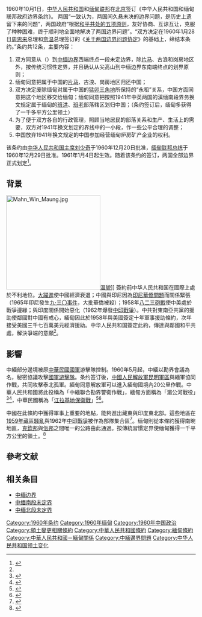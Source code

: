1960年10月1日，[[中华人民共和国|中华人民共和国]]和[[緬甸聯邦_(1948年－1962年)|缅甸联邦]]在[[北京|北京]]签订《中华人民共和国和缅甸联邦政府边界条约》。
{{multiple image
| footer   = 中华人民共和国和缅甸联邦边界条约
| image1   = Flag of the People's Republic of China.svg
| width1    = 120
| image2   = Flag of Burma (1948-1974).svg
| width2   =144
}}
两国“一致认为，两国间久悬未决的边界问题，是历史上遗留下来的问题”，两国政府“根据[[和平共處五項原則|和平共处的五项原则]]，友好协商、互谅互让，克服了种种困难，终于顺利地全面地解决了两国边界问题”。“双方决定在1960年1月28日[[周恩来|周恩来]]总理和[[奈温|奈温]]总理签订的《[[:s:中华人民共和国政府和缅甸联邦政府关于两国边界问题的协定|关于两国边界问题协定]]》的基础上，缔结本条约。”条约共12条，主要内容：
# 双方同意从{{link-sv|尖高山|Hsaochaw Bum}}（{{lang-kac|Mu Lang Pum, Manang pum}}）到[[中缅边界|中缅边界]]西端终点一段未定边界，除[[片马|片马]]、古浪和岗房地区外，按传统习惯性定界，并且确认从尖高山到中缅边界东南端终点的划界原则；
# 缅甸同意把属于中国的[[片马|片马]]、古浪、岗房地区归还中国；
# 双方决定废除缅甸对属于中国的[[猛卯三角地|猛卯三角地]]所保持的“永租”关系，中国方面同意把这个地区移交给缅甸；缅甸同意把按照1941年中英两国的滇缅南段界务换文规定属于缅甸的[[班洪|班洪]]、[[班老|班老]]部落辖区划归中国；（条约签订后，缅甸多获得了一千多平方公里领土）
# 为了便于双方各自的行政管理，照顾当地居民的部落关系和生产、生活上的需要，双方对1941年换文划定的界线中的一小段，作一些公平合理的调整；
# 中国放弃1941年换文规定的中国参加经营缅甸炉房矿产企业的权利。

该条约由[[中华人民共和国主席|中华人民共和国主席]][[刘少奇|刘少奇]]于1960年12月20日批准，[[缅甸联邦总统|缅甸联邦总统]]{{link-en|溫貌|Win Maung}}于1960年12月29日批准。1961年1月4日起生效。随着该条约的签订，两国全部边界正式划定<ref>{{Cite web |url=http://www.npc.gov.cn/wxzl/wxzl/2000-12/25/content_748.htm |title=中华人民共和国和缅甸联邦边界条约，中国人大网，于2012-7-4查阅 |accessdate=2012-07-04 |archive-date=2020-09-07 |archive-url=https://web.archive.org/web/20200907044833/http://www.npc.gov.cn/wxzl/wxzl/2000-12/25/content_748.htm |dead-url=no }}</ref>。

==背景==
[[File:Mahn_Win_Maung.jpg|250px]][[溫貌|溫貌]]]]
簽約前中华人民共和国在國際上處於不利地位。[[大躍進|大躍進]]使中國經濟衰退；中國與印尼因為[[印尼華人國籍問題|印尼華僑問題]]而關係緊張（1965年印尼發生[[印尼九·三〇事件|九·三〇事件]]，大批華僑被殺）；1958年[[八二三砲戰|八二三砲戰]]使中美處於戰爭邊緣；與印度關係開始惡化（1962年爆發[[中印戰爭|中印戰爭]]）。中共對東南亞共黨的援助使鄰國對中國有戒心，緬甸因此於1958年與美國簽定十年軍事援助條約，次年接受美國三千七百萬美元經濟援助。中华人民共和国簽定此約，傳達與鄰國和平共處，解決爭端的意願<ref name="Hyer2014"/>。

==影響==
中緬部分邊境被原[[中華民國國軍|中華民國國軍]]游擊隊控制。1960年5月起，中緬以勘界會議為名，秘密協議攻擊[[雲南人民反共志願軍|國軍游擊隊]]。条约签订後，[[中國人民解放軍|中國人民解放軍]][[昆明軍區|昆明軍區]]與緬軍協同作戰，共同攻擊泰北孤軍。緬甸同意解放軍可以進入緬甸國境內20公里作戰。中華人民共和國將此役稱為「中緬聯合勘界警衛作戰」，緬甸方面稱為「湄公河戰役」<ref>{{Cite news | url=http://news.xinhuanet.com/mil/2007-07/26/content_6433504.htm | title=中緬聯合勘界警衛作戰 |
date=2007年7月26日 |publisher=[[新華網|新華網]]}}</ref><ref name="Gibson2011">{{cite book|author=Richard Michael Gibson|title=''The Secret Army: Chiang Kai-shek and the Drug Warlords of the Golden Triangle'' |url=http://books.google.com/books?id=agBFqu_an6oC&pg=PT171|date=4 August 2011|publisher=John Wiley & Sons|isbn=978-0-470-83021-5|pages=171–172}}{{en}}</ref>，中華民國稱為「[[江拉基地保衛戰|江拉基地保衛戰]]」<ref>{{Cite web| url=http://lov.vac.gov.tw/objects/Content.aspx?i=270&c=4| title=江拉基地| publisher=國軍退除役官兵輔導委員會| accessdate=2014-12-11| archive-date=2016-03-08| archive-url=https://web.archive.org/web/20160308205112/http://lov.vac.gov.tw/objects/Content.aspx?i=270&c=4| dead-url=no}}</ref><ref>{{Cite book | title=金三角國軍血淚史：1950 - 1981 | author=覃怡輝 | publisher=[[中央研究院|中央研究院]]；聯經出版|date=2009年8月28日 | isbn=9789860194913}}</ref>。

中國在此條約中獲得軍事上重要的地點，能夠進出藏東與印度東北部。這些地區在[[1959年藏區騷亂|1959年藏區騷亂]]與1962年[[中印戰爭|中印戰爭]]被作為部隊集合區<ref name="Hyer2014">{{cite book|author=Eric Hyer|title=''The Pragmatic Dragon: China's Grand Strategy and Boundary Settlements''| url=http://books.google.com/books?id=mv6lBQAAQBAJ&pg=PA78|date=16 December 2014|publisher=UBC Press| isbn=978-0-7748-2638-9|pages=78–79}}{{en}}</ref>。缅甸則從本條約獲得南畹地區，[[克欽邦|克欽邦]]與[[佤邦|佤邦]]之間唯一的公路由此通過。按傳統習慣定界使缅甸獲得一千平方公里的領土。<ref name="Fravel2008">{{cite book|author=M. Taylor Fravel|title=''Strong Borders, Secure Nation: Cooperation and Conflict in China's Territorial Disputes''| url=http://books.google.com/books?id=02Hjr6RUckwC&pg=PA88|date=25 August 2008|publisher=Princeton University Press|isbn=1-4008-2887-2|pages=88}}</ref>

{{Wikisourceshas | 中华人民共和国政府和缅甸联邦政府关于两国边界问题的协定 | 全国人民代表大会常务委员会关于决定签订中华人民共和国和缅甸联邦边界条约的全权代表的决议 | 中华人民共和国和缅甸联邦边界条约 | 中华人民共和国国务院总理周恩来和缅甸联邦总理吴努关于两国边界条约的换文}}

==參考文献==
{{reflist}}

==相关条目==
*[[中缅边界|中缅边界]]
*[[中缅南段未定界|中缅南段未定界]]
*[[中缅北段未定界|中缅北段未定界]]

{{中缅边界}}
[[Category:1960年条约|Category:1960年条约]]
[[Category:1960年缅甸|Category:1960年缅甸]]
[[Category:1960年中国政治|Category:1960年中国政治]]
[[Category:領土變更相關條約|Category:領土變更相關條約]]
[[Category:中華人民共和國條約|Category:中華人民共和國條約]]
[[Category:緬甸條約|Category:緬甸條約]]
[[Category:中華人民共和國－緬甸關係|Category:中華人民共和國－緬甸關係]]
[[Category:中緬邊界問題|Category:中緬邊界問題]]
[[Category:中华人民共和国领土变化|Category:中华人民共和国领土变化]]